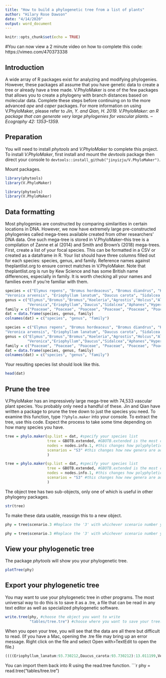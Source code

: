 ```yaml
---
title: "How to build a phylogenetic tree from a list of plants"
author: "Hilary Rose Dawson"
date: "4/14/2020"
output: word_document
---
```


```r
knitr::opts_chunk$set(echo = TRUE)
```

#You can now view a 2 minute video on how to complete this code: https://vimeo.com/470373338

## Introduction
A wide array of R packages exist for analyzing and modifying phylogenies. However, these packages all assume that you have genetic data to create a tree or already have a tree made. V.PhyloMaker is one of the few packages that allows you to create a phylogeny with branch distances based on molecular data. Complete these steps before continuing on to the more advanced _ape_ and _caper_ packages.
For more information on using V.PhyloMaker, please refer to *Jin, Y. and Qian, H. 2019. V.PhyloMaker: an R package that can generate very large phylogenies for vascular plants. – Ecography 42: 1353–1359.*

## Preparation
You will need to install _phytools_ and _V.PhyloMaker_ to complete this project. To install _V.PhyloMaker_, first install and mount the _devtools_ package then direct your console to
`devtools::install_github("jinyizju/V.PhyloMaker")`.

Mount packages.
```r
library(phytools)
library(V.PhyloMaker)
```
```r
library(phytools)
library(V.PhyloMaker)
```

## Data formatting
Most phylogenies are constructed by comparing similarities in certain locations in DNA. However, we now have extremely large pre-constructed phylogenies called mega-trees available created from other researchers' DNA data. One such mega-tree is stored in V.PhyloMaker--this tree is a compilation of Zanne et al (2014) and Smith and Brown's (2018) mega-trees.
First, create a list of your focal species. This can be formatted in a CSV or created as a dataframe in R. 
Your list should have three columns filled out for each species: species, genus, and family. Reference names against theplantlist.org to ensure correct matches in V.PhyloMaker. Note that theplantlist.org is run by Kew Science and has some British name differences, especially in family. It is worth checking all your names and families even if you're familiar with them.
```r
species = c("Elymus repens", "Bromus hordeaceus", "Bromus diandrus", "Koeleria macrantha","Agrostis capillaris", "Holcus lanatus", "Alopecurus pratensis", "Festuca arundinacea",
"Veronica arvensis", "Eriophyllum lanatum", "Daucus carota", "Sidalcea malviflora", "Aphanes occidentalis", "Hypericum perforatum", "Lotus corniculatus", "Vicia sativa", "Trifolium subterraneum")
genus = c("Elymus","Bromus","Bromus","Koeleria","Agrostis","Holcus","Alopecurus","Festuca",
          "Veronica","Eriophyllum","Daucus","Sidalcea","Aphanes","Hypericum","Lotus","Vicia","Trifolium")
family = c("Poaceae", "Poaceae", "Poaceae", "Poaceae", "Poaceae", "Poaceae", "Poaceae", "Poaceae", "Plantaginaceae", "Asteraceae", "Apiaceae", "Malvaceae", "Rosaceae", "Hypericaceae","Fabaceae", "Fabaceae","Fabaceae")
dat = data.frame(species, genus, family)
colnames(dat) = c("species", "genus", "family")
```
```r
species = c("Elymus repens", "Bromus hordeaceus", "Bromus diandrus", "Koeleria macrantha","Agrostis capillaris", "Holcus lanatus", "Alopecurus pratensis", "Festuca arundinacea",
"Veronica arvensis", "Eriophyllum lanatum", "Daucus carota", "Sidalcea malviflora", "Aphanes occidentalis", "Hypericum perforatum", "Lotus corniculatus", "Vicia sativa", "Trifolium subterraneum")
genus = c("Elymus","Bromus","Bromus","Koeleria","Agrostis","Holcus","Alopecurus","Festuca",
          "Veronica","Eriophyllum","Daucus","Sidalcea","Aphanes","Hypericum","Lotus","Vicia","Trifolium")
family = c("Poaceae", "Poaceae", "Poaceae", "Poaceae", "Poaceae", "Poaceae", "Poaceae", "Poaceae", "Plantaginaceae", "Asteraceae", "Apiaceae", "Malvaceae", "Rosaceae", "Hypericaceae","Fabaceae", "Fabaceae","Fabaceae")
dat = data.frame(species, genus, family)
colnames(dat) = c("species", "genus", "family")
```
Your resulting species list should look like this.
```r
head(dat)
```

## Prune the tree
V.PhyloMaker has an impressively large mega-tree with 74,533 vascular plant species. You probably only need a handful of these. Jin and Qian have written a package to prune the tree down to just the species you need. To examine this function, type `??phylo.maker` into your console. 
To extract the tree, use this code. Expect the process to take some time depending on how many species you have.
```r
tree = phylo.maker(sp.list = dat, #specify your species list
                   tree = GBOTB.extended, #GBOTB.extended is the most comprehensive tree offered by V.PhyloMaker
                   nodes = nodes.info.1, #this changes how polyphyletic species are handled
                   scenarios = "S3" #this changes how new genera are added
                   )
```
```r
tree = phylo.maker(sp.list = dat, #specify your species list
                   tree = GBOTB.extended, #GBOTB.extended is the most comprehensive tree offered by V.PhyloMaker
                   nodes = nodes.info.1, #this changes how polyphyletic species are handled
                   scenarios = "S3" #this changes how new genera are added
                   )
```
The object tree has two sub-objects, only one of which is useful in other phylogeny packages.
```r
str(tree)
```
To make these data usable, reassign this to a new object.
```r
phy = tree$scenario.3 #Replace the '3' with whichever scenario number you use
```
```r
phy = tree$scenario.3 #Replace the '3' with whichever scenario number you use
```
## View your phylogenetic tree
The package _phytools_ will show you your phylogenetic tree.
```r
plotTree(phy)
```

## Export your phylogenetic tree
You may want to use your phylogenetic tree in other programs. The most universal way to do this is to save it as a .tre, a file that can be read in any text editor as well as specialized phylogenetic software.
```r
write.tree(phy, #choose the object you want to write
           "tables/tree.tre") #choose where you want to save your tree. Remember to use the .tre extension
```

When you open your tree, you will see that the data are all there but difficult to read. (If you have a Mac, opening the .tre file may bring up an error message. Right click on the file and select Open with>TextEdit to open the file.)

```r
((((Eriophyllum_lanatum:93.730212,Daucus_carota:93.730212):13.011199,Veronica_arvensis:106.74141):16.992826,(((((Trifolium_subterraneum:18.559242,Vicia_sativa:18.559242):30.867279,Lotus_corniculatus:49.426521):63.274675,Aphanes_occidentalis:112.701195):3.084369,Hypericum_perforatum:115.785565):2.793039,(Sidalcea_malviflora:116.993195,Geranium_dissectum:116.993196):1.585408):5.155633):12.023828,((((Festuca_arundinacea:12.698959,Holcus_lanatus:12.69896):0.559832,Alopecurus_pratensis:13.258792):3.634498,(Agrostis_capillaris:13.16132,Koeleria_macrantha:13.16132):3.73197):2.636326,(Elymus_repens:10.440369,(Bromus_hordeaceus:4.239125,Bromus_diandrus:4.239125):6.201244):9.089247):116.228449);
```

You can import them back into R using the read.tree function.
```r
phy = read.tree("tables/tree.tre")
